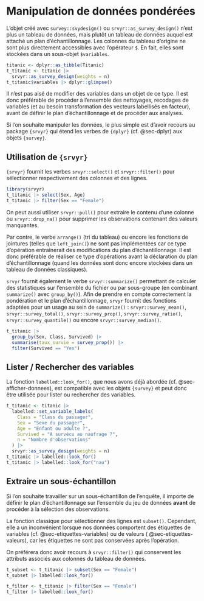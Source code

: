 # Manipulation de données pondérées {#sec-manipulation-donnees-ponderees}

L'objet créé avec `survey::svydesign()` ou `srvyr::as_survey_design()` n'est plus un tableau de données, mais plutôt un tableau de données auquel est attaché un plan d'échantillonnage. Les colonnes du tableau d'origine ne sont plus directement accessibles avec l'opérateur `$`. En fait, elles sont stockées dans un sous-objet `$variables`.

```r
titanic <- dplyr::as_tibble(Titanic)
t_titanic <- titanic |> 
  srvyr::as_survey_design(weights = n)
t_titanic$variables |> dplyr::glimpse()
```

Il n'est pas aisé de modifier des variables dans un objet de ce type. Il est donc préférable de procéder à l'ensemble des nettoyages, recodages de variables (et au besoin transformation des vecteurs labellisés en facteur), avant de définir le plan d'échantillonnage et de procéder aux analyses.

Si l'on souhaite manipuler les données, le plus simple est d'avoir recours au package `{srvyr}` qui étend les verbes de `{dplyr}` (cf. @sec-dplyr) aux objets `{survey}`.

## Utilisation de `{srvyr}`

`{srvyr}` fournit les verbes `srvyr::select()` et `srvyr::filter()` pour sélectionner respectivement des colonnes et des lignes.

```r
library(srvyr)
t_titanic |> select(Sex, Age)
t_titanic |> filter(Sex == "Female")
```

On peut aussi utiliser `srvyr::pull()` pour extraire le contenu d'une colonne ou `srvyr::drop_na()` pour supprimer les observations contenant des valeurs manquantes.

::: callout-warning
Par contre, le verbe `arrange()` (tri du tableau) ou encore les fonctions de jointures (telles que `left_join()`) ne sont pas implémentées car ce type d'opération entraînerait des modifications du plan d'échantillonnage. Il est donc préférable de réaliser ce type d'opérations avant la déclaration du plan d'échantillonnage (quand les données sont donc encore stockées dans un tableau de données classiques).
:::

`srvyr` fournit également le verbe `srvyr::summarize()` permettant de calculer des statistiques sur l'ensemble du fichier ou par sous-groupe (en combinant `summarize()` avec `group_by()`). Afin de prendre en compte correctement la pondération et le plan d'échantillonnage, `srvyr` fournit des fonctions adaptées pour un usage au sein de `summarize()` : `srvyr::survey_mean()`, `srvyr::survey_total()`, `srvyr::survey_prop()`, `srvyr::survey_ratio()`, `srvyr::survey_quantile()` ou encore `srvyr::survey_median()`.

```r
t_titanic |> 
  group_by(Sex, Class, Survived) |> 
  summarise(taux_survie = survey_prop()) |> 
  filter(Survived == "Yes")
```

## Lister / Rechercher des variables

La fonction `labelled::look_for()`, que nous avons déjà abordée (cf. @sec-afficher-donnees), est compatible avec les objets `{survey}` et peut donc être utilisée pour lister ou rechercher des variables.

```r
t_titanic <- titanic |> 
  labelled::set_variable_labels(
    Class = "Class du passager",
    Sex = "Sexe du passager",
    Age = "Enfant ou adulte ?",
    Survived = "A survécu au naufrage ?",
    n = "Nombre d'observations"
  ) |> 
  srvyr::as_survey_design(weights = n)
t_titanic |> labelled::look_for()
t_titanic |> labelled::look_for("nau")
```

## Extraire un sous-échantillon

Si l'on souhaite travailler sur un sous-échantillon de l'enquête, il importe de définir le plan d'échantillonnage sur l'ensemble du jeu de données **avant** de procéder à la sélection des observations.

La fonction classique pour sélectionner des lignes est `subset()`. Cependant, elle a un inconvénient lorsque nos données comportent des étiquettes de variables (cf. @sec-etiquettes-variables) ou de valeurs ( @sec-etiquettes-valeurs), car les étiquettes ne sont pas conservées après l'opération.

On préférera donc avoir recours à `srvyr::filter()` qui conservent les attributs associés aux colonnes du tableau de données.

```r
t_subset <- t_titanic |> subset(Sex == "Female")
t_subset |> labelled::look_for()

t_filter <- t_titanic |> filter(Sex == "Female")
t_filter |> labelled::look_for()
```
